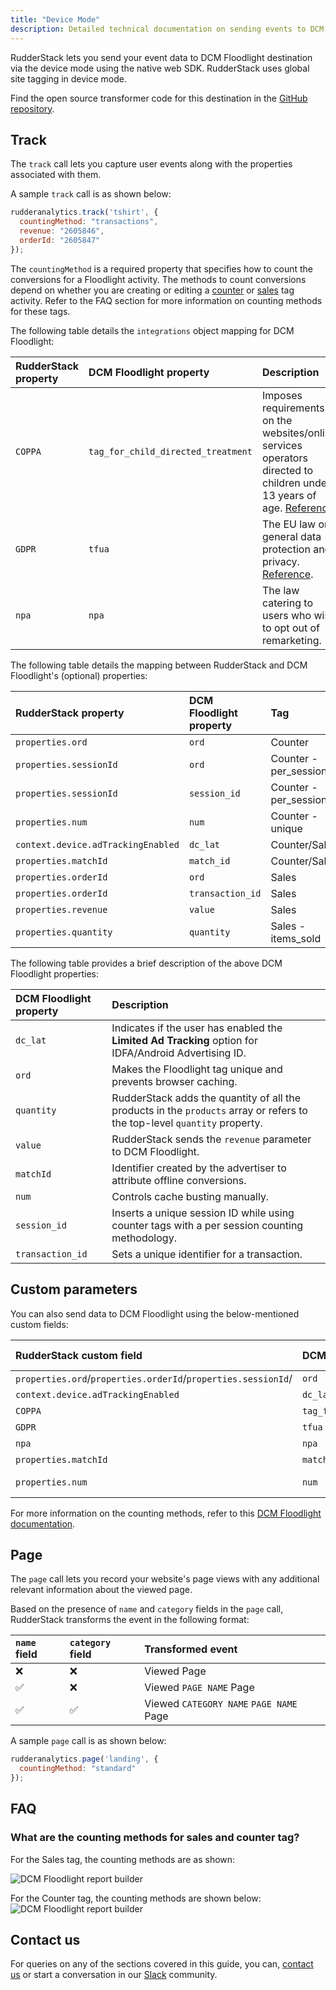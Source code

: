 ```yaml
---
title: "Device Mode"
description: Detailed technical documentation on sending events to DCM Floodlight using the RudderStack device mode.
---
```


RudderStack lets you send your event data to DCM Floodlight destination via the <Link to="/tmp-destinations/rudderstack-connection-modes/#device-mode">device mode</Link> using the native web SDK. RudderStack uses global site tagging in device mode.

<div class="infoBlock">
Find the open source transformer code for this destination in the <a href="https://github.com/rudderlabs/rudder-sdk-js/tree/production/integrations/DCMFloodlight/">GitHub repository</a>.
</div>

## Track

The <Link to="/event-spec/standard-events/track">`track`</Link> call lets you capture user events along with the properties associated with them.

A sample `track` call is as shown below:

```javascript
rudderanalytics.track('tshirt', {
  countingMethod: "transactions",
  revenue: "2605846",
  orderId: "2605847"
});
```
The `countingMethod` is a required property that specifies how to count the conversions for a Floodlight activity. The methods to count conversions depend on whether you  are creating or editing a [counter](https://support.google.com/campaignmanager/answer/7554821#zippy=%2Cfields-in-event-snippets-for-counter-tags) or [sales](https://support.google.com/campaignmanager/answer/7554821#zippy=%2Cfields-in-event-snippets-for-sales-tags) tag activity. Refer to the <Link to="#faq">FAQ</Link> section for more information on counting methods for these tags.

The following table details the `integrations` object mapping for DCM Floodlight:

| **RudderStack property** | **DCM Floodlight property** | **Description** |
| :--- | :--- | :---|
| `COPPA`| `tag_for_child_directed_treatment`  | Imposes requirements on the websites/online services operators directed to children under 13 years of age. [Reference](https://www.ftc.gov/tips-advice/business-center/privacy-and-security/children%27s-privacy). |
| `GDPR` | `tfua` |  The EU law on general data protection and privacy. [Reference](http://eur-lex.europa.eu/legal-content/EN/TXT/?uri=CELEX%3A32016R0679). |
| `npa` | `npa` | The law catering to users who wish to opt out of remarketing. | 

The following table details the mapping between RudderStack and DCM Floodlight's (optional) properties:

| RudderStack property | DCM Floodlight property | Tag|
| :--- | :--- |:--- |
| `properties.ord` | `ord` |Counter |
| `properties.sessionId` | `ord` |Counter - per_session |
| `properties.sessionId` | `session_id` | Counter - per_session |
| `properties.num` | `num` | Counter - unique |
| `context.device.adTrackingEnabled` | `dc_lat` | Counter/Sales|
| `properties.matchId` | `match_id` |  Counter/Sales |
| `properties.orderId` | `ord` |  Sales |
| `properties.orderId` | `transaction_id` |  Sales |
| `properties.revenue` | `value` |  Sales |
| `properties.quantity` | `quantity` | Sales - items_sold |

The following table provides a brief description of the above DCM Floodlight properties:

| DCM Floodlight property | Description |
| :----| :-----|
| `dc_lat` | Indicates if the user has enabled the **Limited Ad Tracking** option for IDFA/Android Advertising ID. |
| `ord` | Makes the Floodlight tag unique and prevents browser caching. |
| `quantity` | RudderStack adds the quantity of all the products in the `products` array or refers to the top-level `quantity` property.|
| `value` | RudderStack sends the `revenue` parameter to DCM Floodlight. |
| `matchId` | Identifier created by the advertiser to attribute offline conversions.   |
| `num` | Controls cache busting manually. |
| `session_id` | Inserts a unique session ID while using counter tags with a per session counting methodology.  |
| `transaction_id` | Sets a unique identifier for a transaction. |

## Custom parameters

You can also send data to DCM Floodlight using the below-mentioned custom fields:

| RudderStack custom field | DCM Floodlight property | [Counting method](https://support.google.com/campaignmanager/answer/2823400?hl=en)| 
| :--- | :--- |:--- |
| `properties.ord`/`properties.orderId`/`properties.sessionId`/ | `ord` | All| 
| `context.device.adTrackingEnabled` | `dc_lat`| All |
| `COPPA` | `tag_for_child_directed_treatment` | All | 
| `GDPR` | `tfua` | All | 
| `npa` | `npa` | All | 
| `properties.matchId` | `match_id` | All | 
| `properties.num` | `num` | Counter - unique | 

<div class="infoBlock">
For more information on the counting methods, refer to this <a href="https://support.google.com/campaignmanager/answer/2823400?hl=en">DCM Floodlight documentation</a>.
</div>

## Page

The <Link to="/event-spec/standard-events/page">`page`</Link> call lets you record your website's page views with any additional relevant information about the viewed page.

Based on the presence of `name` and `category` fields in the `page` call, RudderStack transforms the event in the following format:

| `name` field | `category` field | Transformed event | 
| :--- | :--- |:--- |
| ❌ | ❌| Viewed Page |
| ✅ |❌ | Viewed `PAGE NAME` Page |
| ✅  | ✅  | Viewed `CATEGORY NAME` `PAGE NAME` Page |

A sample `page` call is as shown below:

```javascript
rudderanalytics.page('landing', {
  countingMethod: "standard"
});
```
## FAQ

### What are the counting methods for sales and counter tag?

For the Sales tag, the counting methods are as shown:

<img src="../../../assets/event-stream-destinations/sales-tag.png" alt="DCM Floodlight report builder"/>

For the Counter tag, the counting methods are shown below:
<img src="../../../assets/event-stream-destinations/counter-tag.png" alt="DCM Floodlight report builder"/>

## Contact us

For queries on any of the sections covered in this guide, you can, [contact us](mailto:%20docs@rudderstack.com) or start a conversation in our [Slack](https://rudderstack.com/join-rudderstack-slack-community) community.
